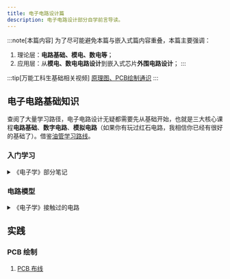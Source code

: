 ```yaml
---
title: 电子电路设计篇
description: 电子电路设计部分自学前言导读。
---
```


:::note[本篇内容]
为了尽可能避免本篇与嵌入式篇内容重叠，本篇主要强调：
1. 理论层：**电路基础、模电、数电等**；
2. 应用层：从**模电、数电电路设计**到嵌入式芯片**外围电路设计**；
:::

:::tip[万能工科生基础相关视频]
[原理图、PCB绘制通识](../../train/w5_schepcb)
:::

## 电子电路基础知识

查阅了大量学习路径，电子电路设计无疑都需要先从基础开始，也就是三大核心课程**电路基础**、**数字电路**、**模拟电路**（如果你有玩过红石电路，我相信你已经有很好的基础了）。借鉴[油管学习路线](https://www.youtube.com/watch?v=Bgrubw6B_us)。

### 入门学习

<details>
<summary>《电子学》部分笔记</summary>
《电子学》为 **《The Art of Electronics》**(authors: Paul Horowitz / Winfield Hill)第二版的中文译作。
1. [第一章](../taofe/chap1/)
2. [第二章（缺）](../taofe/chap2/)
</details>

### 电路模型

<details>
<summary>《电子学》接触过的电路</summary>
同一条采用相同的电路，但作用、使用条件可能不同。

1. [延时电路](../taofe/chap1/#142-rc电路随时间变化的v与i)
2. [微分器](../taofe/chap1/#143-微分器) / [高通滤波器、电源耦合输入](../taofe/chap1/#162-rc滤波器)
3. [积分器、斜坡发生器](../taofe/chap1/#144-积分器) / [低通滤波器](../taofe/chap1/#162-rc滤波器)
4. [谐振电路、带通滤波器](../taofe/chap1/#165-谐振电路与有源滤波器)
5. [电源整流器](../taofe/chap1/#174-电源的整流器结构)
6. [倍压器](../taofe/chap1/#174-电源的整流器结构)
7. [钳位器](../taofe/chap1/#176-二极管的电路应用)
8. [对数转换器](../taofe/chap1/#176-二极管的电路应用)
9. [保护电路](../taofe/chap1/#177-感性负载与二极管保护)
10. [三极管开关](../taofe/chap2/#221-三极管开关)
11. 射极跟随器[基础](../taofe/chap2/#222-射极跟随器)[设计](../taofe/chap2/#224-射极跟随器偏置)
12. 射极跟随器作为[稳压器](../taofe/chap2/#223-射极跟随器作为稳压器)
13. 

</details>

## 实践

### PCB 绘制

1. [PCB 布线](../pcb/1)